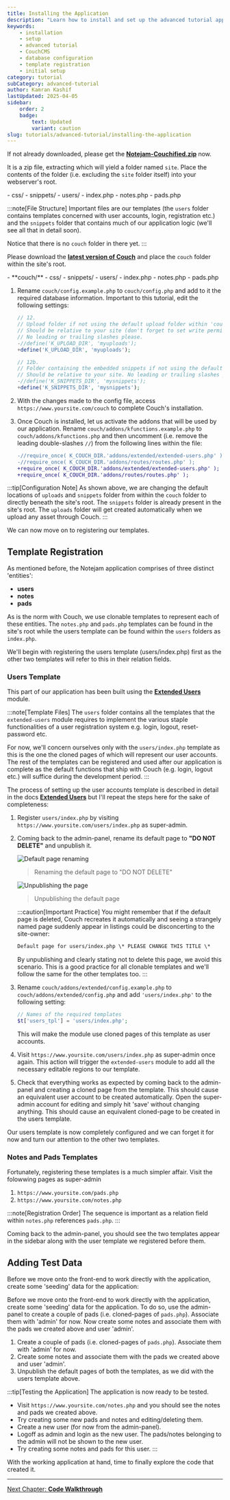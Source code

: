 ---
title: Installing the Application
description: "Learn how to install and set up the advanced tutorial application in CouchCMS, including database configuration and initial setup steps."
keywords:
    - installation
    - setup
    - advanced tutorial
    - CouchCMS
    - database configuration
    - template registration
    - initial setup
category: tutorial
subCategory: advanced-tutorial
author: Kamran Kashif
lastUpdated: 2025-04-05
sidebar:
    order: 2
    badge:
        text: Updated
        variant: caution
slug: tutorials/advanced-tutorial/installing-the-application
---


If not already downloaded, please get the [**Notejam-Couchified.zip**](https://www.couchcms.com/docs/code/advanced-tutorial/site.zip) now.

It is a zip file, extracting which will yield a folder named `site`. Place the contents of the folder (i.e. excluding the `site` folder itself) into your webserver's root.

<FileTree>
- css/
- snippets/
- users/
- index.php
- notes.php
- pads.php
</FileTree>

:::note[File Structure]
Important files are our templates (the `users` folder contains templates concerned with user accounts, login, registration etc.) and the `snippets` folder that contains much of our application logic (we'll see all that in detail soon).

Notice that there is no `couch` folder in there yet.
:::

Please download the [**latest version of Couch**](https://www.couchcms.com/products/) and place the `couch` folder within the site's root.

<FileTree>
- **couch/**
- css/
- snippets/
- users/
- index.php
- notes.php
- pads.php
</FileTree>

<Steps>

1. Rename `couch/config.example.php` to `couch/config.php` and add to it the required database information. Important to this tutorial, edit the following settings:

    ```php title="couch/config.php"
    // 12.
    // Upload folder if not using the default upload folder within 'couch'.
    // Should be relative to your site (don't forget to set write permissions on it).
    // No leading or trailing slashes please.
    -//define('K_UPLOAD_DIR', 'myuploads');
    +define('K_UPLOAD_DIR', 'myuploads');

    // 12b.
    // Folder containing the embedded snippets if not using the default 'snippets' folder within 'couch'.
    // Should be relative to your site. No leading or trailing slashes please.
    -//define('K_SNIPPETS_DIR', 'mysnippets');
    +define('K_SNIPPETS_DIR', 'mysnippets');
    ```

2. With the changes made to the config file, access `https://www.yoursite.com/couch` to complete Couch's installation.

3. Once Couch is installed, let us activate the addons that will be used by our application. Rename `couch/addons/kfunctions.example.php` to `couch/addons/kfunctions.php` and then uncomment (i.e. remove the leading double-slashes `//`) from the following lines within the file:

    ```diff lang="php" title="couch/addons/kfunctions.php"
    -//require_once( K_COUCH_DIR.'addons/extended/extended-users.php' );
    -//require_once( K_COUCH_DIR.'addons/routes/routes.php' );
    +require_once( K_COUCH_DIR.'addons/extended/extended-users.php' );
    +require_once( K_COUCH_DIR.'addons/routes/routes.php' );
    ```

</Steps>

:::tip[Configuration Note]
As shown above, we are changing the default locations of `uploads` and `snippets` folder from within the `couch` folder to directly beneath the site's root. The `snippets` folder is already present in the site's root. The `uploads` folder will get created automatically when we upload any asset through Couch.
:::

We can now move on to registering our templates.

## Template Registration

As mentioned before, the Notejam application comprises of three distinct 'entities':
- **users**
- **notes**
- **pads**

As is the norm with Couch, we use clonable templates to represent each of these entities. The `notes.php` and `pads.php` templates can be found in the site's root while the users template can be found within the `users` folders as `index.php`.

We'll begin with registering the users template (users/index.php) first as the other two templates will refer to this in their relation fields.

### Users Template

This part of our application has been built using the [**Extended Users**](../../../concepts/extended-users) module.

:::note[Template Files]
The `users` folder contains all the templates that the `extended-users` module requires to implement the various staple functionalities of a user registration system e.g. login, logout, reset-password etc.

For now, we'll concern ourselves only with the `users/index.php` template as this is the one the cloned pages of which will represent our user accounts. The rest of the templates can be registered and used after our application is complete as the default functions that ship with Couch (e.g. login, logout etc.) will suffice during the development period.
:::

The process of setting up the user accounts template is described in detail in the docs [**Extended Users**](../../../concepts/extended-users) but I'll repeat the steps here for the sake of completeness:

<Steps>

1. Register `users/index.php` by visiting `https://www.yoursite.com/users/index.php` as super-admin.

2. Coming back to the admin-panel, rename its default page to **"DO NOT DELETE"** and unpublish it.

    ![Default page renaming](./img/do-not.png)
    > Renaming the default page to "DO NOT DELETE"

    ![Unpublishing the page](./img/do-not2.png)
    > Unpublishing the default page

    :::caution[Important Practice]
    You might remember that if the default page is deleted, Couch recreates it automatically and seeing a strangely named page suddenly appear in listings could be disconcerting to the site-owner:

    ```txt title="Default Page Title"
    Default page for users/index.php \* PLEASE CHANGE THIS TITLE \*
    ```

    By unpublishing and clearly stating not to delete this page, we avoid this scenario. This is a good practice for all clonable templates and we'll follow the same for the other templates too.
    :::

3. Rename `couch/addons/extended/config.example.php` to `couch/addons/extended/config.php` and add `'users/index.php'` to the following setting:

    ```php title="couch/addons/extended/config.php" ins="'users/index.php'"
    // Names of the required templates
    $t['users_tpl'] = 'users/index.php';
    ```

    This will make the module use cloned pages of this template as user accounts.

4. Visit `https://www.yoursite.com/users/index.php` as super-admin once again. This action will trigger the `extended-users` module to add all the necessary editable regions to our template.

5. Check that everything works as expected by coming back to the admin-panel and creating a cloned page from the template. This should cause an equivalent user account to be created automatically. Open the super-admin account for editing and simply hit 'save' without changing anything. This should cause an equivalent cloned-page to be created in the users template.

</Steps>

Our users template is now completely configured and we can forget it for now and turn our attention to the other 
two templates.

### Notes and Pads Templates

Fortunately, registering these templates is a much simpler affair. Visit the folowwing pages as super-admin

<Steps>

1. `https://www.yoursite.com/pads.php`
2. `https://www.yoursite.com/notes.php`

</Steps>

:::note[Registration Order]
The sequence is important as a relation field within `notes.php` references `pads.php`.
:::

Coming back to the admin-panel, you should see the two templates appear in the sidebar along with the user template we registered before them.

## Adding Test Data

Before we move onto the front-end to work directly with the application, create some 'seeding' data for the application:

Before we move onto the front-end to work directly with the application, create some 'seeding' data for the 
application. To do so, use the admin-panel to create a couple of pads (i.e. cloned-pages of `pads.php`). Associate 
them with 'admin' for now. Now create some notes and associate them with the pads we created above and user 
'admin'.

<Steps>

1. Create a couple of pads (i.e. cloned-pages of `pads.php`). Associate them with 'admin' for now.
2. Create some notes and associate them with the pads we created above and user 'admin'.
3. Unpublish the default pages of both the templates, as we did with the users template above.

</Steps>

:::tip[Testing the Application]
The application is now ready to be tested.

- Visit `https://www.yoursite.com/notes.php` and you should see the notes and pads we created above.
- Try creating some new pads and notes and editing/deleting them.
- Create a new user (for now from the admin-panel).
- Logoff as admin and login as the new user. The pads/notes belonging to the admin will not be shown to the new user.
- Try creating some notes and pads for this user.
:::

With the working application at hand, time to finally explore the code that created it.

---

[Next Chapter: **Code Walkthrough**](../code-walkthrough/)
